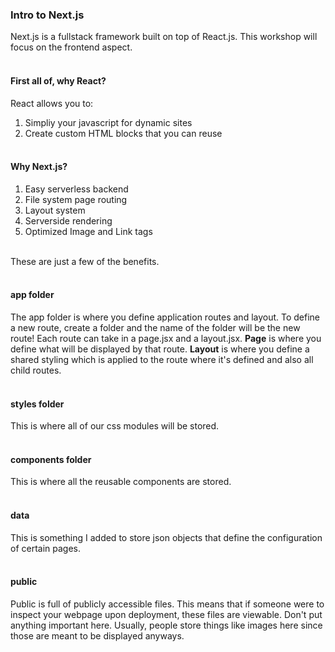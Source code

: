 
### Intro to Next.js

Next.js is a fullstack framework built on top of React.js. This workshop will focus on the frontend aspect.  
&nbsp;
#### First all of, why React?  

React allows you to:
1. Simpliy your javascript for dynamic sites
2. Create custom HTML blocks that you can reuse  
&nbsp;

#### Why Next.js?
1. Easy serverless backend
2. File system page routing
3. Layout system
4. Serverside rendering
5. Optimized Image and Link tags  
&nbsp;

These are just a few of the benefits.  
&nbsp;

#### app folder  
The app folder is where you define application routes and layout. To define a new route, create a folder and the name of the folder will be the new route! Each route can take in a page.jsx and a layout.jsx. **Page** is where you define what will be displayed by that route. **Layout** is where you define a shared styling which is applied to the route where it's defined and also all child routes.  
&nbsp;

#### styles folder  
This is where all of our css modules will be stored.  
&nbsp;

#### components folder  
This is where all the reusable components are stored.  
&nbsp;

#### data  
This is something I added to store json objects that define the configuration of certain pages.  
&nbsp;

#### public  
Public is full of publicly accessible files. This means that if someone were to inspect your webpage upon deployment, these files are viewable. Don't put anything important here. Usually, people store things like images here since those are meant to be displayed anyways.

